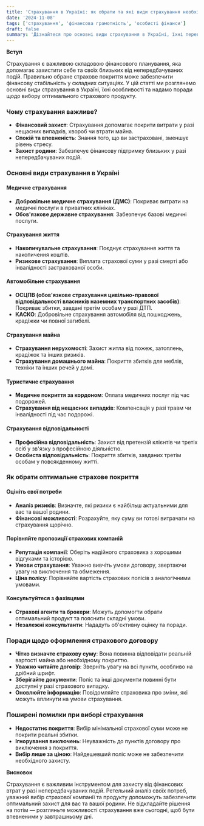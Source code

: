 ```yaml
---
title: 'Страхування в Україні: як обрати та які види страхування необхідні'
date: '2024-11-08'
tags: ['страхування', 'фінансова грамотність', 'особисті фінанси']
draft: false
summary: 'Дізнайтеся про основні види страхування в Україні, їхні переваги та як обрати оптимальне страхове покриття для себе та своєї родини.'
---
```


**Вступ**

Страхування є важливою складовою фінансового планування, яка допомагає захистити себе та своїх близьких від непередбачуваних подій. Правильно обране страхове покриття може забезпечити фінансову стабільність у складних ситуаціях. У цій статті ми розглянемо основні види страхування в Україні, їхні особливості та надамо поради щодо вибору оптимального страхового продукту.

### Чому страхування важливе?

- **Фінансовий захист**: Страхування допомагає покрити витрати у разі нещасних випадків, хвороб чи втрати майна.
- **Спокій та впевненість**: Знання того, що ви застраховані, зменшує рівень стресу.
- **Захист родини**: Забезпечує фінансову підтримку близьких у разі непередбачуваних подій.

### Основні види страхування в Україні

#### Медичне страхування

- **Добровільне медичне страхування (ДМС)**: Покриває витрати на медичні послуги в приватних клініках.
- **Обов'язкове державне страхування**: Забезпечує базові медичні послуги.

#### Страхування життя

- **Накопичувальне страхування**: Поєднує страхування життя та накопичення коштів.
- **Ризикове страхування**: Виплата страхової суми у разі смерті або інвалідності застрахованої особи.

#### Автомобільне страхування

- **ОСЦПВ (обов'язкове страхування цивільно-правової відповідальності власників наземних транспортних засобів)**: Покриває збитки, завдані третім особам у разі ДТП.
- **КАСКО**: Добровільне страхування автомобіля від пошкоджень, крадіжки чи повної загибелі.

#### Страхування майна

- **Страхування нерухомості**: Захист житла від пожеж, затоплень, крадіжок та інших ризиків.
- **Страхування домашнього майна**: Покриття збитків для меблів, техніки та інших речей у домі.

#### Туристичне страхування

- **Медичне покриття за кордоном**: Оплата медичних послуг під час подорожей.
- **Страхування від нещасних випадків**: Компенсація у разі травм чи інвалідності під час подорожі.

#### Страхування відповідальності

- **Професійна відповідальність**: Захист від претензій клієнтів чи третіх осіб у зв'язку з професійною діяльністю.
- **Особиста відповідальність**: Покриття збитків, завданих третім особам у повсякденному житті.

### Як обрати оптимальне страхове покриття

#### Оцініть свої потреби

- **Аналіз ризиків**: Визначте, які ризики є найбільш актуальними для вас та вашої родини.
- **Фінансові можливості**: Розрахуйте, яку суму ви готові витрачати на страхування щорічно.

#### Порівняйте пропозиції страхових компаній

- **Репутація компанії**: Оберіть надійного страховика з хорошими відгуками та історією.
- **Умови страхування**: Уважно вивчіть умови договору, звертаючи увагу на виключення та обмеження.
- **Ціна полісу**: Порівняйте вартість страхових полісів з аналогічними умовами.

#### Консультуйтеся з фахівцями

- **Страхові агенти та брокери**: Можуть допомогти обрати оптимальний продукт та пояснити складні умови.
- **Незалежні консультанти**: Нададуть об'єктивну оцінку та поради.

### Поради щодо оформлення страхового договору

- **Чітко визначте страхову суму**: Вона повинна відповідати реальній вартості майна або необхідному покриттю.
- **Уважно читайте договір**: Зверніть увагу на всі пункти, особливо на дрібний шрифт.
- **Зберігайте документи**: Поліс та інші документи повинні бути доступні у разі страхового випадку.
- **Оновлюйте інформацію**: Повідомляйте страховика про зміни, які можуть вплинути на умови страхування.

### Поширені помилки при виборі страхування

- **Недостатнє покриття**: Вибір мінімальної страхової суми може не покрити реальні збитки.
- **Ігнорування виключень**: Неуважність до пунктів договору про виключення з покриття.
- **Вибір лише за ціною**: Найдешевший поліс може не забезпечити необхідного захисту.

**Висновок**

Страхування є важливим інструментом для захисту від фінансових втрат у разі непередбачуваних подій. Ретельний аналіз своїх потреб, уважний вибір страхової компанії та продукту допоможуть забезпечити оптимальний захист для вас та вашої родини. Не відкладайте рішення на потім — розгляньте можливості страхування вже сьогодні, щоб бути впевненими у завтрашньому дні.
